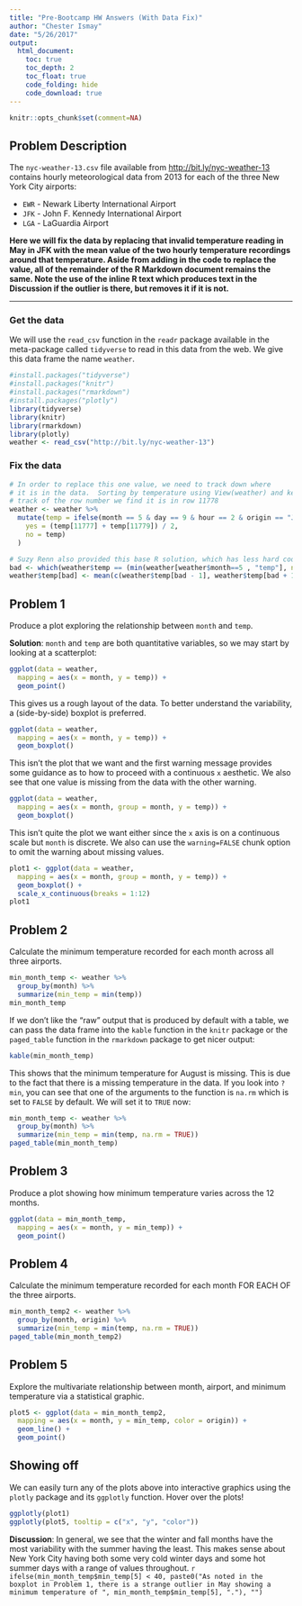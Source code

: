 ```yaml
---
title: "Pre-Bootcamp HW Answers (With Data Fix)"
author: "Chester Ismay"
date: "5/26/2017"
output: 
  html_document:
    toc: true
    toc_depth: 2
    toc_float: true
    code_folding: hide
    code_download: true
---
```


```r
knitr::opts_chunk$set(comment=NA)
```


## Problem Description

The `nyc-weather-13.csv` file available from [http://bit.ly/nyc-weather-13](https://ismayc.github.io/poRtland-bootcamp17/nyc-weather-13.csv) contains hourly meteorological data from 2013 for each of the three New York City airports:

  - `EWR` - Newark Liberty International Airport
  - `JFK` - John F. Kennedy International Airport
  - `LGA` - LaGuardia Airport

**Here we will fix the data by replacing that invalid temperature reading in May in JFK with the mean value of the two hourly temperature recordings around that temperature.  Aside from adding in the code to replace the value, all of the remainder of the R Markdown document remains the same.  Note the use of the inline R text which produces text in the Discussion if the outlier is there, but removes it if it is not.**

***

### Get the data

We will use the `read_csv` function in the `readr` package available in the meta-package called `tidyverse` to read in this data from the web.  We give this data frame the name `weather`.

```r
#install.packages("tidyverse")
#install.packages("knitr")
#install.packages("rmarkdown")
#install.packages("plotly")
library(tidyverse)
library(knitr)
library(rmarkdown)
library(plotly)
weather <- read_csv("http://bit.ly/nyc-weather-13")
```

### Fix the data

```r
# In order to replace this one value, we need to track down where
# it is in the data.  Sorting by temperature using View(weather) and keeping
# track of the row number we find it is in row 11778
weather <- weather %>%
  mutate(temp = ifelse(month == 5 & day == 9 & hour == 2 & origin == "JFK", 
    yes = (temp[11777] + temp[11779]) / 2,
    no = temp)
  )
```

```r
# Suzy Renn also provided this base R solution, which has less hard coding
bad <- which(weather$temp == (min(weather[weather$month==5 , "temp"], na.rm =TRUE)))
weather$temp[bad] <- mean(c(weather$temp[bad - 1], weather$temp[bad + 1]))
```



## Problem 1

Produce a plot exploring the relationship between `month` and `temp`.

**Solution**:  `month` and `temp` are both quantitative variables, so we may start by looking at a scatterplot:

```r
ggplot(data = weather, 
  mapping = aes(x = month, y = temp)) +
  geom_point()
```

This gives us a rough layout of the data.  To better understand the variability, a (side-by-side) boxplot is preferred.  

```r
ggplot(data = weather, 
  mapping = aes(x = month, y = temp)) +
  geom_boxplot()
```

This isn't the plot that we want and the first warning message provides some guidance as to how to proceed with a continuous `x` aesthetic.  We also see that one value is missing from the data with the other warning.

```r
ggplot(data = weather, 
  mapping = aes(x = month, group = month, y = temp)) +
  geom_boxplot()
```

This isn't quite the plot we want either since the `x` axis is on a continuous scale but `month` is discrete.  We also can use the `warning=FALSE` chunk option to omit the warning about missing values.

```r
plot1 <- ggplot(data = weather, 
  mapping = aes(x = month, group = month, y = temp)) +
  geom_boxplot() +
  scale_x_continuous(breaks = 1:12)
plot1
```


## Problem 2

Calculate the minimum temperature recorded for each month across all three airports.

```r
min_month_temp <- weather %>%
  group_by(month) %>%
  summarize(min_temp = min(temp))
min_month_temp
```

If we don't like the "raw" output that is produced by default with a table, we can pass the data frame into the `kable` function in the `knitr` package or the `paged_table` function in the `rmarkdown` package to get nicer output:

```r
kable(min_month_temp)
```


This shows that the minimum temperature for August is missing.  This is due to the fact that there is a missing temperature in the data.  If you look into `?min`, you can see that one of the arguments to the function is `na.rm` which is set to `FALSE` by default.  We will set it to `TRUE` now:

```r
min_month_temp <- weather %>%
  group_by(month) %>%
  summarize(min_temp = min(temp, na.rm = TRUE))
paged_table(min_month_temp)
```


## Problem 3

Produce a plot showing how minimum temperature varies across the 12 months.

```r
ggplot(data = min_month_temp,
  mapping = aes(x = month, y = min_temp)) +
  geom_point()
```

## Problem 4

Calculate the minimum temperature recorded for each month FOR EACH OF the three airports.

```r
min_month_temp2 <- weather %>%
  group_by(month, origin) %>%
  summarize(min_temp = min(temp, na.rm = TRUE))
paged_table(min_month_temp2)
```

## Problem 5

Explore the multivariate relationship between month, airport, and minimum temperature via a statistical graphic.

```r
plot5 <- ggplot(data = min_month_temp2,
  mapping = aes(x = month, y = min_temp, color = origin)) +
  geom_line() +
  geom_point()
```

## Showing off

We can easily turn any of the plots above into interactive graphics using the `plotly` package and its `ggplotly` function.  Hover over the plots!

```r
ggplotly(plot1)
ggplotly(plot5, tooltip = c("x", "y", "color"))
```


**Discussion**:  In general, we see that the winter and fall months have the most variability with the summer having the least.  This makes sense about New York City having both some very cold winter days and some hot summer days with a range of values throughout. `r ifelse(min_month_temp$min_temp[5] < 40, paste0("As noted in the boxplot in Problem 1, there is a strange outlier in May showing a minimum temperature of ", min_month_temp$min_temp[5], "."), "")`  

